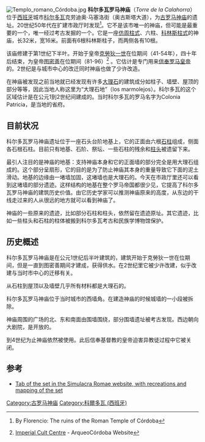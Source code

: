 [[File:Templo_romano_Córdoba.jpg|right]]
'''科尔多瓦罗马神庙'''（''Torre de la Calahorra''）位于[[西班牙|西班牙]]城市[[科尔多瓦_(西班牙)|科尔多瓦]]克劳迪奥·马塞洛街（奥古斯塔大道），为[[古罗马神庙|古罗马神庙]]的遗址。20世纪50年代在扩建市政厅时发现<ref>{{cite web |url=http://www.diariocordoba.com/noticias/noticia.asp?pkid=293306 |title=存档副本 |accessdate=2011-05-20 |deadurl=yes |archiveurl=https://web.archive.org/web/20110721051132/http://www.diariocordoba.com/noticias/noticia.asp?pkid=293306 |archivedate=2011-07-21 }} 
By Florencio: The ruins of the Roman Temple of Córdoba</ref>。它不是该市唯一的神庙，但可能是最重要的一个，唯一经过考古发掘的一个。它是一座[[仿周柱式|仿周柱式]]、六柱、[[科林斯柱式|科林斯柱式]]的神庙，长32米，宽16米。前面有6根科林斯柱子，而两侧各有10根。

该庙修建于第1世纪下半叶。开始于皇帝[[克勞狄一世|克勞狄一世]]在位期间（41-54年），四十年后结束，为皇帝[[图密善|图密善]]在位期间（81-96）<ref>[http://www.arqueocordoba.com/visitas/1visitas/1visita-cultimper.htm Imperial Cult Centre] {{webarchive|url=https://web.archive.org/web/20090207071830/http://arqueocordoba.com/visitas/1visitas/1visita-cultimper.htm |date=2009-02-07 }} - ArqueoCórdoba Website</ref> 。它估计是专门用来[[君主崇拜|供奉罗马皇帝]]的。2世纪是与城市中心的改迁同时神庙也做了少许改造。

在神庙被发现之前当地就已经发现有许多[[大理石|大理石]]的建筑成分如柱子、墙壁、屋顶的部分等等，因此当地人称这里为“大理石地”（los marmolejos）。科尔多瓦的这个区域估计是在公元1到2世纪间建成的。当时科尔多瓦的罗马名字为Colonia Patricia，是当地的省府。

==目前状况==
科尔多瓦罗马神庙遗址位于一座石头台阶地基上，它的正面由六根[[柱|石柱]]组成，侧面各石根石柱。目前只有地基、石阶、祭坛、一些石柱的残余和[[柱头_(建筑)|柱头]]被遗留下来。

最引人注目的是神庙的地基：支持神庙本身和它的正面墙的部分完全是用大理石组成的。这个部分呈扇形，它的目的是为了防止神庙其本身的重量导致它下面的泥土滑动。地基的边缘由一堵墙加固，这堵墙也是大理石的。今天在市政厅里还可以看到这堵墙的部分遗迹。这样结构的地基在整个罗马帝国都很少见，它提高了科尔多瓦罗马神庙的建筑历史价值。由它历史学家可以推测神庙原来的高度，从东边的干线走过来的人从很远的地方就可以看到神庙了。

神庙的一些原来的遗迹，比如部分石柱和柱头，依然留在遗迹原址。其它遗迹，比如一些柱头和石柱的柱体被搬到科尔多瓦考古和民族学博物馆保护。

==历史概述==
科尔多瓦罗马神庙是在公元1世纪后半叶建筑的，建筑开始于克勞狄一世在位期间，但是一直到图密善期间才建成，获得供水。在2世纪里它被少许改建，似乎改建与当时市中心的迁移有关。

从石柱到屋顶以及墙壁几乎所有材料都是大理石的。

科尔多瓦罗马神庙位于当时城市的西墙角。在建造神庙的时候城墙的一小段被拆除。

神庙周围的广场的北、东和南面由围墙围绕，部分围墙遗址被考古发现。西边朝向大剧院，是开放的。

到4世纪为止神庙依然被使用。此后信奉基督教的皇帝迫害异教徒过程中它被关闭。

==参考==
{{reflist}}
{{commonscat|Roman temple of Córdoba}}
* [http://www.cervantesvirtual.com/portal/simulacraromae/cordoba/visita/visita4.htm Tab of the set in the Simulacra Romae website, with recreations and mapping of the set] {{Wayback|url=http://www.cervantesvirtual.com/portal/simulacraromae/cordoba/visita/visita4.htm |date=20101022164454 }}

[[Category:古罗马神庙|Category:古罗马神庙]]
[[Category:科爾多瓦_(西班牙)|Category:科爾多瓦 (西班牙)]]